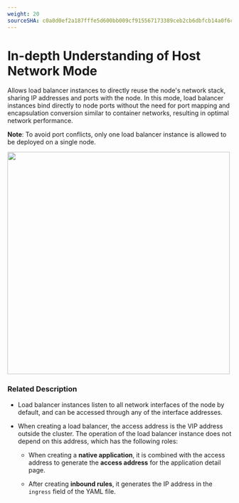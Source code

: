```yaml
---
weight: 20
sourceSHA: c0a0d0ef2a187fffe5d600bb009cf915567173389ceb2cb6dbfcb14a0f6cbb65
---
```


# In-depth Understanding of Host Network Mode

Allows load balancer instances to directly reuse the node's network stack, sharing IP addresses and ports with the node. In this mode, load balancer instances bind directly to node ports without the need for port mapping and encapsulation conversion similar to container networks, resulting in optimal network performance.

**Note**: To avoid port conflicts, only one load balancer instance is allowed to be deployed on a single node.

<img src="../assets/albhostnet.png" width="500" />

### Related Description

- Load balancer instances listen to all network interfaces of the node by default, and can be accessed through any of the interface addresses.

- When creating a load balancer, the access address is the VIP address outside the cluster. The operation of the load balancer instance does not depend on this address, which has the following roles:

  - When creating a **native application**, it is combined with the access address to generate the **access address** for the application detail page.

  - After creating **inbound rules**, it generates the IP address in the `ingress` field of the YAML file.
